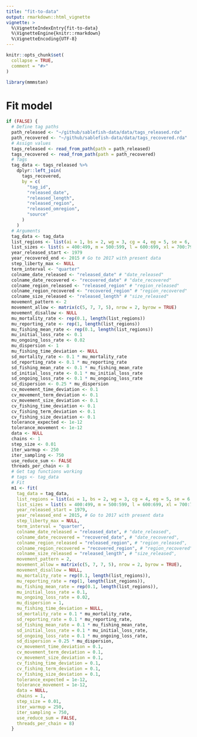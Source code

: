 ```yaml
---
title: "fit-to-data"
output: rmarkdown::html_vignette
vignette: >
  %\VignetteIndexEntry{fit-to-data}
  %\VignetteEngine{knitr::rmarkdown}
  %\VignetteEncoding{UTF-8}
---
```


```r
knitr::opts_chunk$set(
  collapse = TRUE,
  comment = "#>"
)
```

```r
library(mmmstan)
```

# Fit model
```r

if (FALSE) {
  # Define tag paths
  path_released <- "~/github/sablefish-data/data/tags_released.rda"
  path_recovered <- "~/github/sablefish-data/data/tags_recovered.rda"
  # Assign values
  tags_released <- read_from_path(path = path_released)
  tags_recovered <- read_from_path(path = path_recovered)
  # Tags
  tag_data <- tags_released %>%
    dplyr::left_join(
      tags_recovered,
      by = c(
        "tag_id", 
        "released_date", 
        "released_length", 
        "released_region", 
        "released_omregion", 
        "source"
      )
    )
  # Arguments
  tag_data <- tag_data
  list_regions <- list(ai = 1, bs = 2, wg = 3, cg = 4, eg = 5, se = 6, bc = 7, cc = 8)
  list_sizes <- list(s = 400:499, m = 500:599, l = 600:699, xl = 700:799)
  year_released_start <- 1979
  year_recovered_end <- 2015 # Go to 2017 with present data
  step_liberty_max <- NULL
  term_interval <- "quarter"
  colname_date_released <- "released_date" # "date_released"
  colname_date_recovered <- "recovered_date" # "date_recovered"
  colname_region_released <- "released_region" # "region_released"
  colname_region_recovered <- "recovered_region" # "region_recovered"
  colname_size_released <- "released_length" # "size_released"
  movement_pattern <- 2
  movement_allow <- matrix(c(5, 7, 7, 5), nrow = 2, byrow = TRUE)
  movement_disallow <- NULL
  mu_mortality_rate <- rep(0.1, length(list_regions))
  mu_reporting_rate <- rep(1, length(list_regions))
  mu_fishing_mean_rate <- rep(0.1, length(list_regions))
  mu_initial_loss_rate <- 0.1
  mu_ongoing_loss_rate <- 0.02
  mu_dispersion <- 1
  mu_fishing_time_deviation <- NULL
  sd_mortality_rate <- 0.1 * mu_mortality_rate
  sd_reporting_rate <- 0.1 * mu_reporting_rate
  sd_fishing_mean_rate <- 0.1 * mu_fishing_mean_rate
  sd_initial_loss_rate <- 0.1 * mu_initial_loss_rate
  sd_ongoing_loss_rate <- 0.1 * mu_ongoing_loss_rate
  sd_dispersion <- 0.25 * mu_dispersion
  cv_movement_time_deviation <- 0.1
  cv_movement_term_deviation <- 0.1
  cv_movement_size_deviation <- 0.1
  cv_fishing_time_deviation <- 0.1
  cv_fishing_term_deviation <- 0.1
  cv_fishing_size_deviation <- 0.1
  tolerance_expected <- 1e-12
  tolerance_movement <- 1e-12
  data <- NULL
  chains <- 1
  step_size <- 0.01
  iter_warmup <- 250
  iter_sampling <- 750
  use_reduce_sum <- FALSE
  threads_per_chain <- 8  
  # Get tag functions working
  # tags <- tag_data
  # Fit
  m1 <- fit(
    tag_data = tag_data,
    list_regions = list(ai = 1, bs = 2, wg = 3, cg = 4, eg = 5, se = 6, bc = 7, cc = 8),
    list_sizes = list(s = 400:499, m = 500:599, l = 600:699, xl = 700:799),
    year_released_start = 1979,
    year_released_end = 2015, # Go to 2017 with present data
    step_liberty_max = NULL,
    term_interval = "quarter",
    colname_date_released = "released_date", # "date_released",
    colname_date_recovered = "recovered_date", # "date_recovered",
    colname_region_released = "released_region", # "region_released",
    colname_region_recovered = "recovered_region", # "region_recovered",
    colname_size_released = "released_length", # "size_released",
    movement_pattern = 2,
    movement_allow = matrix(c(5, 7, 7, 5), nrow = 2, byrow = TRUE),
    movement_disallow = NULL,
    mu_mortality_rate = rep(0.1, length(list_regions)),
    mu_reporting_rate = rep(1, length(list_regions)),
    mu_fishing_mean_rate = rep(0.1, length(list_regions)),
    mu_initial_loss_rate = 0.1,
    mu_ongoing_loss_rate = 0.02,
    mu_dispersion = 1,
    mu_fishing_time_deviation = NULL,
    sd_mortality_rate = 0.1 * mu_mortality_rate,
    sd_reporting_rate = 0.1 * mu_reporting_rate,
    sd_fishing_mean_rate = 0.1 * mu_fishing_mean_rate,
    sd_initial_loss_rate = 0.1 * mu_initial_loss_rate,
    sd_ongoing_loss_rate = 0.1 * mu_ongoing_loss_rate,
    sd_dispersion = 0.25 * mu_dispersion,
    cv_movement_time_deviation = 0.1,
    cv_movement_term_deviation = 0.1,
    cv_movement_size_deviation = 0.1,
    cv_fishing_time_deviation = 0.1,
    cv_fishing_term_deviation = 0.1,
    cv_fishing_size_deviation = 0.1,
    tolerance_expected = 1e-12,
    tolerance_movement = 1e-12,
    data = NULL,
    chains = 1,
    step_size = 0.01,
    iter_warmup = 250,
    iter_sampling = 750,
    use_reduce_sum = FALSE,
    threads_per_chain = 8)
  }

```

